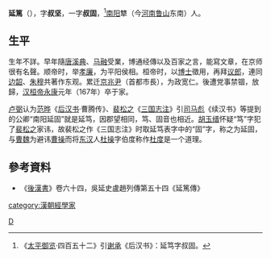 '''延篤'''（{{bd|？||167年||Yan}}），字'''叔坚'''，一字'''叔固'''，<ref>《[[太平御览|太平御览]]·四百五十二》引[[谢承|谢承]]《后汉书》：延笃字叔固。</ref>[[南阳|南阳]]犨（今[[河南|河南]][[鲁山|鲁山]]东南）人。

== 生平 ==
生年不詳。早年隨[[唐溪典|唐溪典]]、[[马融|马融]]受業，博通经傳以及百家之言，能寫文章，在京师很有名聲。顺帝时，举[[孝廉|孝廉]]，为平阳侯相。桓帝时，以[[博士|博士]]徵用，再拜[[议郎|议郎]]，連同[[边韶|边韶]]、[[朱穆|朱穆]]共著作东观。累迁[[京兆尹|京兆尹]]（首都市長），为政宽仁。後遭党事禁锢，放歸，[[汉桓帝|汉桓帝]][[永康|永康]]元年（167年）卒于家。

[[卢弼|卢弼]]认为[[范晔|范晔]]《[[后汉书|后汉书]]·曹腾传》、[[裴松之|裴松之]]《[[三国志注|三国志注]]》引[[司马彪|司马彪]]《续汉书》等提到的公卿“南阳延固”就是延笃，因郡望相同，笃、固音也相近。[[胡玉缙|胡玉缙]]怀疑“笃”字犯了[[裴松之|裴松之]]家讳，故裴松之作《三国志注》时取延笃表字中的“固”字，称之为延固，与[[曹魏|曹魏]]为避讳[[曹操|曹操]]而将[[东汉|东汉]]人[[杜操|杜操]]字伯度称作[[杜度|杜度]]是一个道理。

== 參考資料 ==
*《[[後漢書|後漢書]]》卷六十四，吳延史盧趙列傳第五十四《延篤傳》
{{reflist}}

{{DEFAULTSORT:Y}}
[[category:漢朝經學家|category:漢朝經學家]]
[[Category:延姓|D]]